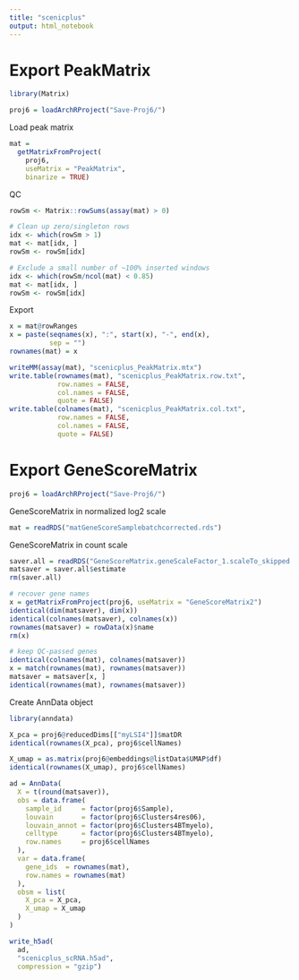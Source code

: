 ```yaml
---
title: "scenicplus"
output: html_notebook
---
```


# Export PeakMatrix

```r
library(Matrix)
```

```r
proj6 = loadArchRProject("Save-Proj6/")
```

Load peak matrix

```r
mat =
  getMatrixFromProject(
    proj6,
    useMatrix = "PeakMatrix",
    binarize = TRUE)
```

QC

```r
rowSm <- Matrix::rowSums(assay(mat) > 0)

# Clean up zero/singleton rows
idx <- which(rowSm > 1)
mat <- mat[idx, ]
rowSm <- rowSm[idx]

# Exclude a small number of ~100% inserted windows
idx <- which(rowSm/ncol(mat) < 0.85)
mat <- mat[idx, ]
rowSm <- rowSm[idx]
```

Export

```r
x = mat@rowRanges
x = paste(seqnames(x), ":", start(x), "-", end(x),
          sep = "")
rownames(mat) = x

writeMM(assay(mat), "scenicplus_PeakMatrix.mtx")
write.table(rownames(mat), "scenicplus_PeakMatrix.row.txt",
            row.names = FALSE,
            col.names = FALSE,
            quote = FALSE)
write.table(colnames(mat), "scenicplus_PeakMatrix.col.txt",
            row.names = FALSE,
            col.names = FALSE,
            quote = FALSE)
```

# Export GeneScoreMatrix

```r
proj6 = loadArchRProject("Save-Proj6/")
```

GeneScoreMatrix in normalized log2 scale

```r
mat = readRDS("matGeneScoreSamplebatchcorrected.rds")
```

GeneScoreMatrix in count scale

```r
saver.all = readRDS("GeneScoreMatrix.geneScaleFactor_1.scaleTo_skipped.Linnorm.saver.rds")
matsaver = saver.all$estimate
rm(saver.all)

# recover gene names
x = getMatrixFromProject(proj6, useMatrix = "GeneScoreMatrix2")
identical(dim(matsaver), dim(x))
identical(colnames(matsaver), colnames(x))
rownames(matsaver) = rowData(x)$name
rm(x)

# keep QC-passed genes
identical(colnames(mat), colnames(matsaver))
x = match(rownames(mat), rownames(matsaver))
matsaver = matsaver[x, ]
identical(rownames(mat), rownames(matsaver))
```

Create AnnData object

```r
library(anndata)

X_pca = proj6@reducedDims[["myLSI4"]]$matDR
identical(rownames(X_pca), proj6$cellNames)

X_umap = as.matrix(proj6@embeddings@listData$UMAP$df)
identical(rownames(X_umap), proj6$cellNames)

ad = AnnData(
  X = t(round(matsaver)),
  obs = data.frame(
    sample_id     = factor(proj6$Sample),
    louvain       = factor(proj6$Clusters4res06),
    louvain_annot = factor(proj6$Clusters4BTmyelo),
    celltype      = factor(proj6$Clusters4BTmyelo),
    row.names     = proj6$cellNames
  ),
  var = data.frame(
    gene_ids  = rownames(mat),
    row.names = rownames(mat)
  ),
  obsm = list(
    X_pca = X_pca,
    X_umap = X_umap
  )
)

write_h5ad(
  ad,
  "scenicplus_scRNA.h5ad",
  compression = "gzip")
```
